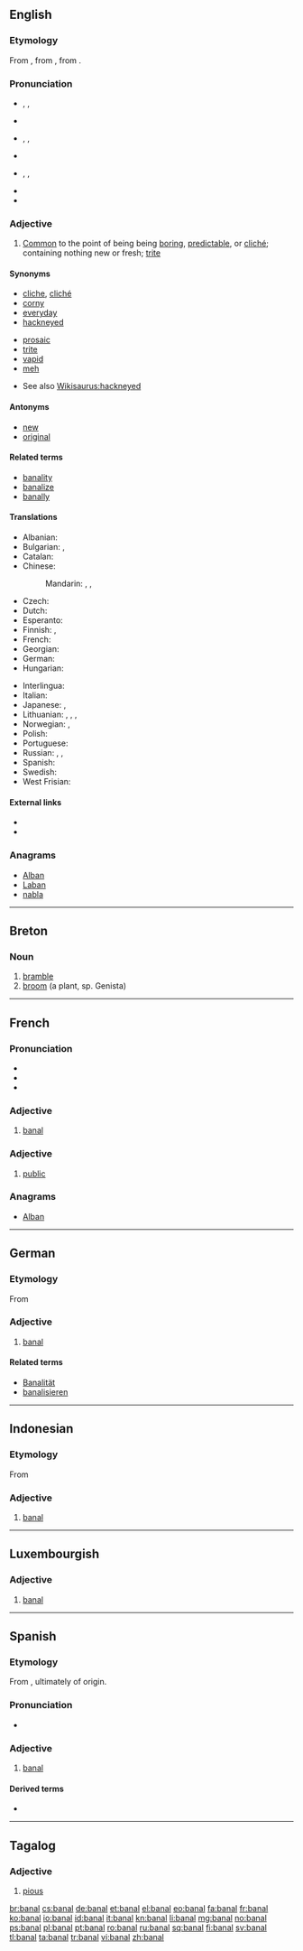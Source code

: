 ==English==

===Etymology===
From {{etyl|fr}} {{term|bannal}}, from {{etyl|ML.}} {{term|bannalis||pertaining to compulsory feudal service, applied especially to mills, wells, overs, etc., used in common by people of the lower classes, upon the command of a feudal superior; hence, common, commonplace}}, from {{term|bannum||command, proclamation}}.

===Pronunciation===
* {{enPR|bə-näl'}}, {{IPA|/bəˈnɑːl/}}, {{X-SAMPA|/b@"nA:l/}}
* {{rhymes|ɑːl}}
* {{enPR|bān'əl}}, {{IPA|/ˈbeɪnəl/}}, {{X-SAMPA|/"beIn@l/}}
* {{rhymes|eɪnəl}}
* {{enPR|bə-năl'}}, {{IPA|/bəˈnæl/}}, {{X-SAMPA|/b@"n{l/}}
* {{rhymes|æl}}
* {{audio|en-uk-banal.ogg|Audio (UK)}}

===Adjective===
{{en-adj|banal|er|more}}

# [[common|Common]] to the point of being being [[boring]], [[predictable]], or [[cliché]]; containing nothing new or fresh; [[trite]]

====Synonyms====
{{top2}}
* [[cliche]], [[cliché]]
* [[corny]]
* [[everyday]]
* [[hackneyed]]
{{mid2}}
* [[prosaic]]
* [[trite]]
* [[vapid]]
* [[meh]]
{{bottom}}
* See also [[Wikisaurus:hackneyed]]

====Antonyms====
* [[new]]
* [[original]]

====Related terms====
* [[banality]]
* [[banalize]]
* [[banally]]

====Translations====
{{trans-top|common}}
* Albanian: {{t+|sq|banal|xs=Albanian}}
* Bulgarian: {{t|bg|обикновен}},  {{t|bg|банален}}
* Catalan: {{t-|ca|banal|m|f}}
* Chinese:
*: Mandarin: {{t|zh|平凡|tr=píngfán|sc=Hani}}, {{t|zh|平庸|tr=píngyōng|sc=Hani}}, {{t|zh|平常|tr=píngcháng|sc=Hani}}
* Czech: {{t-|cs|banální}}
* Dutch: {{t-|nl|banaal}}
* Esperanto: {{t|eo|banala}}
* Finnish: {{t-|fi|lattea}}, {{t-|fi|itsestään selvä}}
* French: {{t|fr|banal}}
* Georgian: {{t|ka|ბანალური|tr=banaluri|sc=Geor}}
* German: {{t+|de|banal}}
* Hungarian: {{t+|hu|banális}}
{{trans-mid}}
* Interlingua: {{t-|ia|banal|xs=Interlingua}}
* Italian: {{t+|it|banale}}
* Japanese: {{t|ja|ありふれた|tr=arifureta|sc=Jpan}}, {{t|ja|陳腐|tr=ちんぷな, chinpu-na|alt=陳腐な|sc=Jpan}}
* Lithuanian: {{t|lt|banalus|m|xs=Lithuanian}},  {{t-|lt|banali|f|xs=Lithuanian}},  {{t|lt|banalūs|m|p|xs=Lithuanian}},  {{t|lt|banalios|f|p|xs=Lithuanian}}
* Norwegian: {{t-|no|banal|m|f}}, {{t|no|banalt}}
* Polish: {{t+|pl|banalny}}
* Portuguese: {{t+|pt|banal|m|f}}
* Russian: {{t|ru|банальный|tr=banál’nyj}}, {{t|ru|избитый|tr=izbítyj}}, {{t|ru|обыкновенный|tr=obyknovénnyj|sc=Cyrl}}
* Spanish: {{t-|es|banal}}
* Swedish: {{t+|sv|banal}}
* West Frisian: {{t-|fy|plat|xs=West Frisian}}
{{trans-bottom}}

====External links====
* {{R:Webster 1913}}
* {{R:Century 1911}}

===Anagrams===
* [[Alban#English|Alban]]
* [[Laban#English|Laban]]
* [[nabla#English|nabla]]

----

==Breton==

===Noun===
{{head|br|noun|g=m}}

# [[bramble]]
# [[broom]] (a plant, sp. Genista)

----

==French==

===Pronunciation===
* {{audio|Fr-banal.ogg|audio}}
* {{IPA|/ba.nal/|lang=fr}}
* {{homophones|banale|banals|banales}}

===Adjective===
{{fr-adj}}

# [[banal#English|banal]]

===Adjective===
{{fr-adj}}

# {{legal|lang=fr}} [[public#English|public]]

===Anagrams===
* [[Alban#French|Alban]]

----

==German==

===Etymology===
From {{etyl|fr|de}} {{term|banal|lang=fr}}

===Adjective===
{{de-adj|comparative=banaler|superlative=banalsten}}

# [[banal#English|banal]]

====Related terms====
* [[Banalität]]
* [[banalisieren]]

----

==Indonesian==

===Etymology===
From {{etyl|nl|id}} {{term|banaal|lang=nl}}

===Adjective===
{{head|id|adjective}}

# [[#English|banal]]

----

==Luxembourgish==

===Adjective===
{{head|lb|adjective}}

# [[#English|banal]]

----

==Spanish==

===Etymology===
From {{etyl|fr|es}} {{term|banal|lang=fr}}, ultimately of {{etyl|gem|es}} origin.

===Pronunciation===
* {{IPA|/baˈnal/|lang=es}}

===Adjective===
{{es-adj|pl=banales}}

# [[#English|banal]]

====Derived terms====
* {{l|es|banalidad|g=f}}

----

==Tagalog==

===Adjective===
{{tl-adj}}

# [[pious]]

[[br:banal]]
[[cs:banal]]
[[de:banal]]
[[et:banal]]
[[el:banal]]
[[eo:banal]]
[[fa:banal]]
[[fr:banal]]
[[ko:banal]]
[[io:banal]]
[[id:banal]]
[[it:banal]]
[[kn:banal]]
[[li:banal]]
[[mg:banal]]
[[no:banal]]
[[ps:banal]]
[[pl:banal]]
[[pt:banal]]
[[ro:banal]]
[[ru:banal]]
[[sq:banal]]
[[fi:banal]]
[[sv:banal]]
[[tl:banal]]
[[ta:banal]]
[[tr:banal]]
[[vi:banal]]
[[zh:banal]]